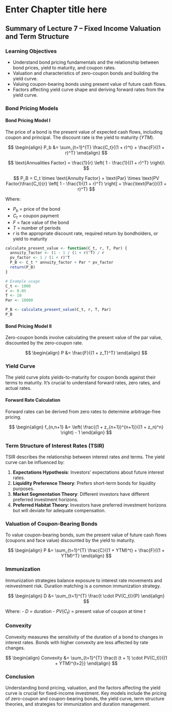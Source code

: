 # Enter Chapter title here {#ch7}

## Summary of Lecture 7 – Fixed Income Valuation and Term Structure

### Learning Objectives
- Understand bond pricing fundamentals and the relationship between bond prices, yield to maturity, and coupon rates.
- Valuation and characteristics of zero-coupon bonds and building the yield curve.
- Valuing coupon-bearing bonds using present value of future cash flows.
- Factors affecting yield curve shape and deriving forward rates from the yield curve.

### Bond Pricing Models

#### Bond Pricing Model I
The price of a bond is the present value of expected cash flows, including coupon and principal. The discount rate is the yield to maturity ($YTM$).

$$
\begin{align}
P_b &= \sum_{t=1}^{T} \frac{C_t}{(1 + r)^t} + \frac{F}{(1 + r)^T}
\end{align}
$$



$$
\text{Annualities Factor} = \frac{1}{r} \left( 1 - \frac{1}{(1 + r)^T} \right)\
$$

$$
P_B = C_t \times \text{Annuity Factor} + \text{Par} \times \text{PV Factor}\frac{C_t}{r} \left[ 1 - \frac{1}{(1 + r)^T} \right] + \frac{\text{Par}}{(1 + r)^T}
$$

Where:

- $P_b$ = price of the bond
- $C_t$ = coupon payment
- $F$ = face value of the bond
- $T$ = number of periods
- $r$ is the appropriate discount rate, required return by bondholders, or yield to maturity 

```r

calculate_present_value <- function(C_t, r, T, Par) {
  annuity_factor <- (1 - 1 / (1 + r)^T) / r
  pv_factor <- 1 / (1 + r)^T
  P_B <- C_t * annuity_factor + Par * pv_factor
  return(P_B)
}

# Example usage
C_t <- 1000
r <- 0.05
T <- 10
Par <- 10000

P_B <- calculate_present_value(C_t, r, T, Par)
P_B
```

#### Bond Pricing Model II

Zero-coupon bonds involve calculating the present value of the par value, discounted by the zero-coupon rate.

$$
\begin{align}
P &= \frac{F}{(1 + z_T)^T}
\end{align}
$$

### Yield Curve
The yield curve plots yields-to-maturity for coupon bonds against their terms to maturity. It's crucial to understand forward rates, zero rates, and actual rates.

#### Forward Rate Calculation
Forward rates can be derived from zero rates to determine arbitrage-free pricing.

$$
\begin{align}
f_{n,n+1} &= \left( \frac{(1 + z_{n+1})^{n+1}}{(1 + z_n)^n} \right) - 1
\end{align}
$$

### Term Structure of Interest Rates (TSIR)
TSIR describes the relationship between interest rates and terms. The yield curve can be influenced by:

1. **Expectations Hypothesis**: Investors' expectations about future interest rates.
2. **Liquidity Preference Theory**: Prefers short-term bonds for liquidity purposes.
3. **Market Segmentation Theory**: Different investors have different preferred investment horizons.
4. **Preferred Habitat Theory**: Investors have preferred investment horizons but will deviate for adequate compensation.

### Valuation of Coupon-Bearing Bonds
To value coupon-bearing bonds, sum the present value of future cash flows (coupons and face value) discounted by the yield to maturity.

$$
\begin{align}
P &= \sum_{t=1}^{T} \frac{C}{(1 + YTM)^t} + \frac{F}{(1 + YTM)^T}
\end{align}
$$

### Immunization
Immunization strategies balance exposure to interest rate movements and reinvestment risk. Duration matching is a common immunization strategy.

$$
\begin{align}
D &= \sum_{t=1}^{T} \frac{t \cdot PV(C_t)}{P}
\end{align}
$$

Where:
- $D$ = duration
- $PV(C_t)$ = present value of coupon at time $t$

### Convexity
Convexity measures the sensitivity of the duration of a bond to changes in interest rates. Bonds with higher convexity are less affected by rate changes.

$$
\begin{align}
Convexity &= \sum_{t=1}^{T} \frac{t (t + 1) \cdot PV(C_t)}{(1 + YTM)^{t+2}}
\end{align}
$$

### Conclusion
Understanding bond pricing, valuation, and the factors affecting the yield curve is crucial for fixed-income investment. Key models include the pricing of zero-coupon and coupon-bearing bonds, the yield curve, term structure theories, and strategies for immunization and duration management.